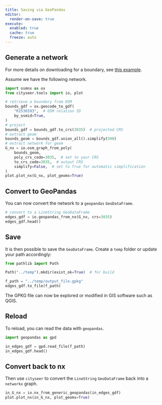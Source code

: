 ```yaml
---
title: Saving via GeoPandas
editor:
  render-on-save: true
execute:
  enabled: true
  cache: true
  freeze: auto
---
```


## Generate a network

:::{.callout-tip}
For more details on downloading for a boundary, see [this example](osm_boundaries.qmd).
:::

Assume we have the following network.

```python
import osmnx as ox
from cityseer.tools import io, plot

# retrieve a boundary from OSM
bounds_gdf = ox.geocode_to_gdf(
    "R1536593",  # OSM relation ID
    by_osmid=True,
)
# project
bounds_gdf = bounds_gdf.to_crs(3035)  # projected CRS
# extract geom
bounds_geom = bounds_gdf.union_all().simplify(500)
# extract network for geom
G_nx = io.osm_graph_from_poly(
    bounds_geom,
    poly_crs_code=3035,  # set to your CRS
    to_crs_code=3035,  # output CRS
    simplify=False,  # set to True for automatic simplification
)
plot.plot_nx(G_nx, plot_geoms=True)
```

## Convert to GeoPandas

You can now convert the network to a `geopandas` `GeoDataFrame`.

```python
# convert to a LineString GeoDataFrame
edges_gdf = io.geopandas_from_nx(G_nx, crs=3035)
edges_gdf.head()
```

## Save

It is then possible to save the `GeoDataFrame`. Create a `temp` folder or update your path accordingly:

```python
from pathlib import Path

Path("../temp").mkdir(exist_ok=True)  # for build

f_path = "../temp/output_file.gpkg"
edges_gdf.to_file(f_path)
```

The GPKG file can now be explored or modified in GIS software such as QGIS.

## Reload

To reload, you can read the data with `geopandas`.

```python
import geopandas as gpd

in_edges_gdf = gpd.read_file(f_path)
in_edges_gdf.head()
```

## Convert back to nx

Then use `cityseer` to convert the `LineString` `GeoDataFrame` back into a `networkx` graph.

```python
in_G_nx = io.nx_from_generic_geopandas(in_edges_gdf)
plot.plot_nx(in_G_nx, plot_geoms=True)
```
